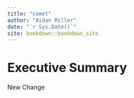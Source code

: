 ```yaml
--- 
title: "comet"
author: "Aidan Miller"
date: "`r Sys.Date()`"
site: bookdown::bookdown_site
---
```


# Executive Summary

New Change

